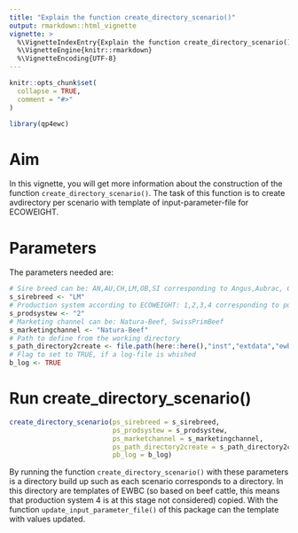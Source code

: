 ```yaml
---
title: "Explain the function create_directory_scenario()"
output: rmarkdown::html_vignette
vignette: >
  %\VignetteIndexEntry{Explain the function create_directory_scenario()}
  %\VignetteEngine{knitr::rmarkdown}
  %\VignetteEncoding{UTF-8}
---
```


```r
knitr::opts_chunk$set(
  collapse = TRUE,
  comment = "#>"
)
```

```r
library(qp4ewc)
```

# Aim

In this vignette, you will get more information about the construction of the function `create_directory_scenario()`. The task of this function is to create avdirectory per scenario with template of input-parameter-file for ECOWEIGHT. 

# Parameters

The parameters needed are:

```r
# Sire breed can be: AN,AU,CH,LM,OB,SI corresponding to Angus,Aubrac, Charolais, Limousin, Original-Braunvieh, Simmental
s_sirebreed <- "LM"
# Production system according to ECOWEIGHT: 1,2,3,4 corresponding to purebreeding, crossbreeding, terminal crossing, dairy
s_prodsystew <- "2"
# Marketing channel can be: Natura-Beef, SwissPrimBeef
s_marketingchannel <- "Natura-Beef"
# Path to define from the working directory
s_path_directory2create <- file.path(here::here(),"inst","extdata","ewbc")
# Flag to set to TRUE, if a log-file is whished
b_log <- TRUE
```

# Run create_directory_scenario()

```r
create_directory_scenario(ps_sirebreed = s_sirebreed,
                          ps_prodsystew = s_prodsystew,
                          ps_marketchannel = s_marketingchannel,
                          ps_path_directory2create = s_path_directory2create,
                          pb_log = b_log)
```

By running the function `create_directory_scenario()` with these parameters is a directory build up such as each scenario corresponds to a directory. In this directory are templates of EWBC (so based on beef cattle, this means that production system 4 is at this stage not considered) copied. With the function `update_input_parameter_file()` of this package can the template with values updated.
